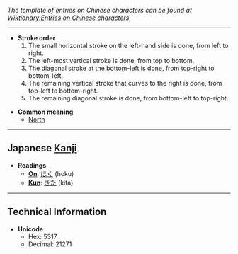 ''The template of entries on Chinese characters can be found at [[Wiktionary:Entries on Chinese characters]].''

----

*'''Stroke order'''
*# The small horizontal stroke on the left-hand side is done, from left to right.
*# The left-most vertical stroke is done, from top to bottom.
*# The diagonal stroke at the bottom-left is done, from top-right to bottom-left.
*# The remaining vertical stroke that curves to the right is done, from top-left to bottom-right.
*# The remaining diagonal stroke is done, from bottom-left to top-right.

*'''Common meaning'''
**[[North]]

----

== Japanese [[Kanji]] ==

*'''Readings'''
**'''[[On]]''': [[ほく]] (hoku)
**'''[[Kun]]''': [[きた]] (kita)

----

==Technical Information==
*'''Unicode'''
**Hex: 5317
**Decimal: 21271